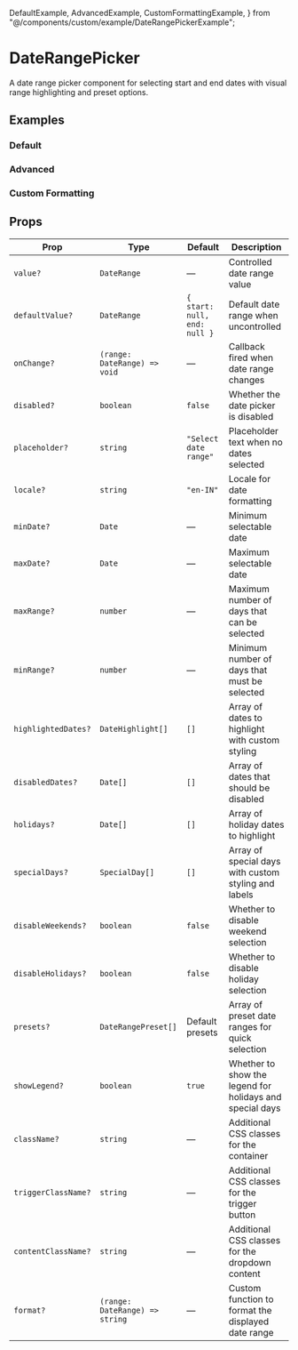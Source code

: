   DefaultExample,
  AdvancedExample,
  CustomFormattingExample,
} from "@/components/custom/example/DateRangePickerExample";

# DateRangePicker

A date range picker component for selecting start and end dates with visual range highlighting and preset options.

<InstallTabs components="DateRangePicker" />

## Examples

### Default

<DefaultExample />

### Advanced

<AdvancedExample />

### Custom Formatting

<CustomFormattingExample />

## Props

| Prop                | Type                           | Default                      | Description                                              |
| ------------------- | ------------------------------ | ---------------------------- | -------------------------------------------------------- |
| `value?`            | `DateRange`                    | —                            | Controlled date range value                              |
| `defaultValue?`     | `DateRange`                    | `{ start: null, end: null }` | Default date range when uncontrolled                     |
| `onChange?`         | `(range: DateRange) => void`   | —                            | Callback fired when date range changes                   |
| `disabled?`         | `boolean`                      | `false`                      | Whether the date picker is disabled                      |
| `placeholder?`      | `string`                       | `"Select date range"`        | Placeholder text when no dates selected                  |
| `locale?`           | `string`                       | `"en-IN"`                    | Locale for date formatting                               |
| `minDate?`          | `Date`                         | —                            | Minimum selectable date                                  |
| `maxDate?`          | `Date`                         | —                            | Maximum selectable date                                  |
| `maxRange?`         | `number`                       | —                            | Maximum number of days that can be selected              |
| `minRange?`         | `number`                       | —                            | Minimum number of days that must be selected             |
| `highlightedDates?` | `DateHighlight[]`              | `[]`                         | Array of dates to highlight with custom styling          |
| `disabledDates?`    | `Date[]`                       | `[]`                         | Array of dates that should be disabled                   |
| `holidays?`         | `Date[]`                       | `[]`                         | Array of holiday dates to highlight                      |
| `specialDays?`      | `SpecialDay[]`                 | `[]`                         | Array of special days with custom styling and labels     |
| `disableWeekends?`  | `boolean`                      | `false`                      | Whether to disable weekend selection                     |
| `disableHolidays?`  | `boolean`                      | `false`                      | Whether to disable holiday selection                     |
| `presets?`          | `DateRangePreset[]`            | Default presets              | Array of preset date ranges for quick selection          |
| `showLegend?`       | `boolean`                      | `true`                       | Whether to show the legend for holidays and special days |
| `className?`        | `string`                       | —                            | Additional CSS classes for the container                 |
| `triggerClassName?` | `string`                       | —                            | Additional CSS classes for the trigger button            |
| `contentClassName?` | `string`                       | —                            | Additional CSS classes for the dropdown content          |
| `format?`           | `(range: DateRange) => string` | —                            | Custom function to format the displayed date range       |
